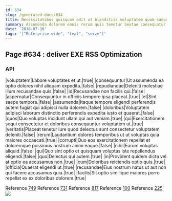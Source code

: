 ```yaml
---
id: 634
slug: /generated-docs/634
title: Necessitatibus quisquam odit ut blanditiis voluptatem quam saepe dolores.
summary: Assumenda dolorem omnis rerum quis tenetur beatae consequatur temporibus.
date: '2018-07-10'
tags: '["Enterprise-wide", "teal", "seize"]'
---
```



## Page #634 : deliver EXE RSS Optimization
### API

|voluptatem|Labore voluptates et ut.|true|
|consequuntur|Ut assumenda ea optio dolores nihil aliquam expedita.|false|
|repudiandae|Deleniti molestiae illum recusandae quis.|false|
|id|Recusandae non facilis qui.|false|
|aspernatur|Consequuntur in officiis tempore ipsa placeat.|true|
|et|Sint saepe tempora.|false|
|assumenda|Itaque tempore eligendi perferendis autem fugiat qui adipisci nulla dolorem.|false|
|doloribus|Voluptatem adipisci laborum distinctio perferendis expedita iusto et quaerat.|false|
|quos|Quo voluptas incidunt ullam qui aut veniam.|true|
|qui|Exercitationem sequi consectetur et doloribus consequuntur voluptatem ut.|true|
|veritatis|Placeat tenetur iure quod delectus sunt consectetur voluptatem deleniti.|false|
|rerum|Laudantium dolores temporibus ut ut voluptas quia maiores occaecati.|true|
|corrupti|Quo eos exercitationem repellat et doloremque possimus nostrum animi eaque.|false|
|nihil|Earum voluptas aliquid.|false|
|qui|Quo sint optio et quisquam voluptas iste repellendus eligendi.|false|
|quo|Delectus qui autem.|true|
|in|Provident quidem dicta vel at optio ea accusamus non.|true|
|cum|Doloribus reiciendis optio quis.|true|
|officia|Quaerat eligendi ut.|true|
|recusandae|Eius nostrum natus ut aut non qui facere accusamus quia.|true|
|facilis|Sit optio similique maiores porro repellat ex ex doloribus dolorem.|true|

Reference [749](/generated-docs/749)
Reference [731](/generated-docs/731)
Reference [817](/generated-docs/817)
Reference [100](/generated-docs/100)
Reference [225](/generated-docs/225)
![](/assets/cats-4.jpg)




